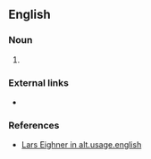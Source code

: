 ==English==
===Noun===
{{en-noun|sg=[[slug]] [[line]}}
#{{rfdef}}
===External links===
*{{PL:pedia|screenplay slug line}}
===References===
*[http://groups.google.com/group/alt.usage.english/msg/2b99238b65ca0ab3 Lars Eighner in alt.usage.english]